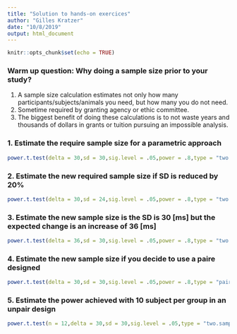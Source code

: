 ```yaml
---
title: "Solution to hands-on exercices"
author: "Gilles Kratzer"
date: "10/8/2019"
output: html_document
---
```


```r
knitr::opts_chunk$set(echo = TRUE)
```

### Warm up question: Why doing a sample size prior to your study?

1. A sample size calculation estimates not only how many participants/subjects/animals you need, but how many you do not need. 
2. Sometime required by granting agency or ethic committee.
3. The biggest benefit of doing these calculations is to not waste years and thousands of dollars in grants or tuition pursuing an impossible analysis. 

### 1. Estimate the require sample size for a parametric approach

```r
power.t.test(delta = 30,sd = 30,sig.level = .05,power = .8,type = "two.sample",alternative = "two.sided")
```
### 2. Estimate the new required sample size if SD is reduced by 20%

```r
power.t.test(delta = 30,sd = 24,sig.level = .05,power = .8,type = "two.sample",alternative = "two.sided")
```
### 3. Estimate the new sample size is the SD is 30 [ms] but the expected change is an increase of 36 [ms]
```r
power.t.test(delta = 36,sd = 30,sig.level = .05,power = .8,type = "two.sample",alternative = "two.sided")
```
### 4. Estimate the new sample size if you decide to use a paire designed
```r
power.t.test(delta = 30,sd = 30,sig.level = .05,power = .8,type = "paired",alternative = "two.sided")
```
### 5. Estimate the power achieved with 10 subject per group in an unpair design

```r
power.t.test(n = 12,delta = 30,sd = 30,sig.level = .05,type = "two.sample",alternative = "two.sided")
```